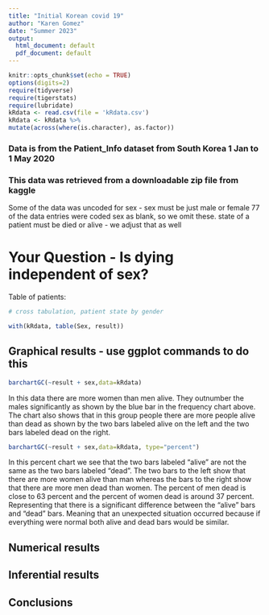 ```yaml
---
title: "Initial Korean covid 19"
author: "Karen Gomez"
date: "Summer 2023"
output:
  html_document: default
  pdf_document: default
---
```


```r
knitr::opts_chunk$set(echo = TRUE)
options(digits=2)
require(tidyverse)
require(tigerstats)
require(lubridate)
kRdata <- read.csv(file = 'kRdata.csv')
kRdata <- kRdata %>%
mutate(across(where(is.character), as.factor))

```
### Data is from the Patient_Info dataset from South Korea 1 Jan to 1 May 2020
### This data was retrieved from a downloadable zip file from kaggle

Some of the data was uncoded for sex - sex must be just male or female
77 of the data entries were coded sex  as blank, so we omit these.
state of a patient must be died or alive - we adjust that as well   
  
# Your Question - Is dying independent of sex?

Table of patients:
```r

# cross tabulation, patient state by gender

with(kRdata, table(Sex, result))

```



## Graphical results - use ggplot commands to do this  

```r
barchartGC(~result + sex,data=kRdata)
```

In this data there are more women than men alive. They outnumber the males significantly as shown by the blue bar in the frequency chart above. The chart also shows that in this group people there are more people alive than dead as shown by the two bars labeled alive on the left and the two bars labeled dead on the right.

```r
barchartGC(~result + sex,data=kRdata, type="percent")

``` 

In this percent chart we see that the two bars labeled "alive" are not the same as the two bars labeled "dead". The two bars to the left show that there are more women alive than man whereas the bars to the right show that there are more men dead than women. The percent of men dead is close to 63 percent and the percent of women dead is around 37 percent. Representing that there is a significant difference between the "alive" bars and "dead" bars. Meaning that an unexpected situation occurred because if everything were normal both alive and dead bars would be similar.
  
## Numerical results


## Inferential results 




## Conclusions


